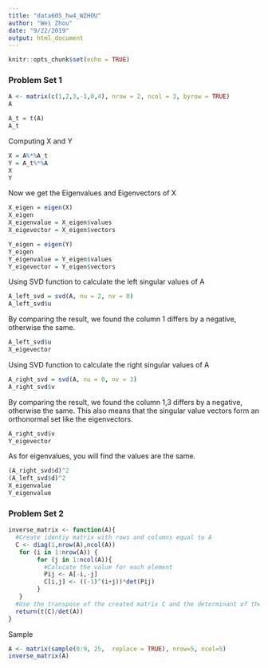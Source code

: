 ```yaml
---
title: "data605_hw4_WZHOU"
author: "Wei Zhou"
date: "9/22/2019"
output: html_document
---
```


```r
knitr::opts_chunk$set(echo = TRUE)
```

### Problem Set 1
```r
A <- matrix(c(1,2,3,-1,0,4), nrow = 2, ncol = 3, byrow = TRUE)
A

```
```r
A_t = t(A)
A_t
```

Computing X and Y
```r
X = A%*%A_t
Y = A_t%*%A
X
Y
```

Now we get the Eigenvalues and Eigenvectors of X 
```r
X_eigen = eigen(X)
X_eigen
X_eigenvalue = X_eigen$values
X_eigevector = X_eigen$vectors
```

```r
Y_eigen = eigen(Y)
Y_eigen
Y_eigenvalue = Y_eigen$values
Y_eigevector = Y_eigen$vectors
```

Using SVD function to calculate the left singular values of A
```r
A_left_svd = svd(A, nu = 2, nv = 0)
A_left_svd$u
```

By comparing the result, we found the column 1 differs by a negative, otherwise the same. 
```r
A_left_svd$u
X_eigevector
```

Using SVD function to calculate the right singular values of A
```r
A_right_svd = svd(A, nu = 0, nv = 3)
A_right_svd$v
```

By comparing the result, we found the column 1,3  differs by a negative, otherwise the same. This also means that the singular value vectors form an orthonormal set like the eigenvectors.
```r
A_right_svd$v
Y_eigevector
```

As for eigenvalues, you will find the values are the same. 
```r
(A_right_svd$d)^2
(A_left_svd$d)^2
X_eigenvalue
Y_eigenvalue
```


### Problem Set 2
```r

inverse_matrix <- function(A){
  #Create identiy matrix with rows and columns equal to A
  C <- diag(1,nrow(A),ncol(A))
   for (i in 1:nrow(A)) { 
        for (j in 1:ncol(A)){ 
          #Calucate the value for each element 
          Pij <- A[-i,-j]
          C[i,j] <- ((-1)^(i+j))*det(Pij)
        }
   }
  #Use the transpose of the created matrix C and the determinant of the input matrix A to get the inverse
  return(t(C)/det(A))
}

```

Sample
```r
A <- matrix(sample(0:9, 25,  replace = TRUE), nrow=5, ncol=5)
inverse_matrix(A)
```


